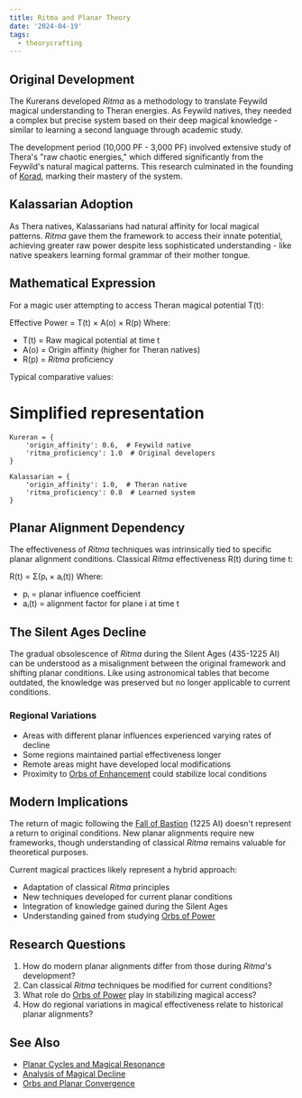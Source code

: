 ```yaml
---
title: Ritma and Planar Theory
date: '2024-04-19'
tags:
  - theorycrafting
---
```



## Original Development

The Kurerans developed _Ritma_ as a methodology to translate Feywild magical
understanding to Theran energies. As Feywild natives, they needed a complex but
precise system based on their deep magical knowledge - similar to learning a
second language through academic study.

The development period (10,000 PF - 3,000 PF) involved extensive study of
Thera's "raw chaotic energies," which differed significantly from the Feywild's
natural magical patterns. This research culminated in the founding of
[Korad](../../locations/korad.mdx), marking their mastery of the system.

## Kalassarian Adoption

As Thera natives, Kalassarians had natural affinity for local magical patterns.
_Ritma_ gave them the framework to access their innate potential, achieving
greater raw power despite less sophisticated understanding - like native
speakers learning formal grammar of their mother tongue.

## Mathematical Expression

For a magic user attempting to access Theran magical potential T(t):

Effective Power = T(t) × A(o) × R(p) Where:

- T(t) = Raw magical potential at time t
- A(o) = Origin affinity (higher for Theran natives)
- R(p) = _Ritma_ proficiency

Typical comparative values:

# Simplified representation

```
Kureran = {
    'origin_affinity': 0.6,  # Feywild native
    'ritma_proficiency': 1.0  # Original developers
}

Kalassarian = {
    'origin_affinity': 1.0,  # Theran native
    'ritma_proficiency': 0.8  # Learned system
}
```

## Planar Alignment Dependency

The effectiveness of _Ritma_ techniques was intrinsically tied to specific
planar alignment conditions. Classical _Ritma_ effectiveness R(t) during time t:

R(t) = Σ(pᵢ × aᵢ(t)) Where:

- pᵢ = planar influence coefficient
- aᵢ(t) = alignment factor for plane i at time t

## The Silent Ages Decline

The gradual obsolescence of _Ritma_ during the Silent Ages (435-1225 AI) can be
understood as a misalignment between the original framework and shifting planar
conditions. Like using astronomical tables that become outdated, the knowledge
was preserved but no longer applicable to current conditions.

### Regional Variations

- Areas with different planar influences experienced varying rates of decline
- Some regions maintained partial effectiveness longer
- Remote areas might have developed local modifications
- Proximity to [Orbs of Enhancement](../../misc/orbs-of-power/orb-of-enhancement.mdx)
  could stabilize local conditions

## Modern Implications

The return of magic following the [Fall of Bastion](../../events/fall-of-bastion.mdx)
(1225 AI) doesn't represent a return to original conditions. New planar
alignments require new frameworks, though understanding of classical _Ritma_
remains valuable for theoretical purposes.

Current magical practices likely represent a hybrid approach:

- Adaptation of classical _Ritma_ principles
- New techniques developed for current planar conditions
- Integration of knowledge gained during the Silent Ages
- Understanding gained from studying
  [Orbs of Power](../../misc/orbs-of-power/index.mdx)

## Research Questions

1. How do modern planar alignments differ from those during _Ritma_'s
   development?
2. Can classical _Ritma_ techniques be modified for current conditions?
3. What role do [Orbs of Power](../../misc/orbs-of-power/index.mdx) play in
   stabilizing magical access?
4. How do regional variations in magical effectiveness relate to historical
   planar alignments?

## See Also

- [Planar Cycles and Magical Resonance](./planar-cycles-and-magic.mdx)
- [Analysis of Magical Decline](./silent-ages-magical-decline.mdx)
- [Orbs and Planar Convergence](./orbs-and-planar-convergence.mdx)
